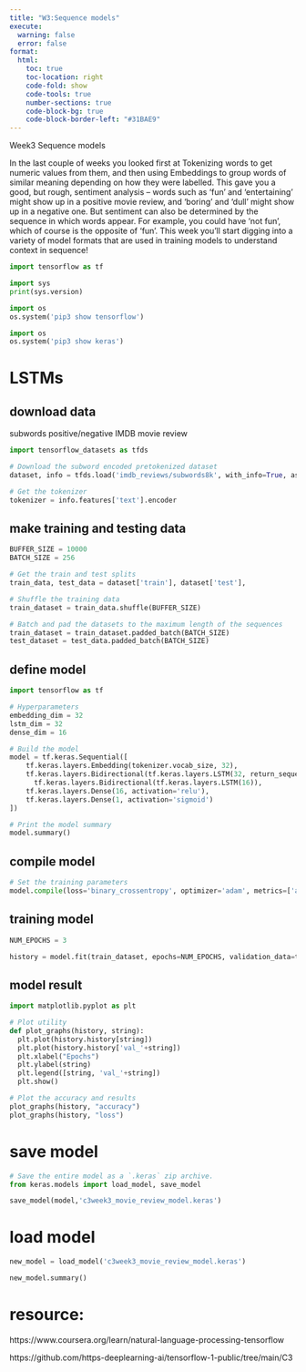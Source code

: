 ```yaml
---
title: "W3:Sequence models"
execute:
  warning: false
  error: false
format:
  html:
    toc: true
    toc-location: right
    code-fold: show
    code-tools: true
    number-sections: true
    code-block-bg: true
    code-block-border-left: "#31BAE9"
---
```


Week3 Sequence models

In the last couple of weeks you looked first at Tokenizing words to get numeric values from them, and then using Embeddings to group words of similar meaning depending on how they were labelled. This gave you a good, but rough, sentiment analysis -- words such as 'fun' and 'entertaining' might show up in a positive movie review, and 'boring' and 'dull' might show up in a negative one. But sentiment can also be determined by the sequence in which words appear. For example, you could have 'not fun', which of course is the opposite of 'fun'. This week you'll start digging into a variety of model formats that are used in training models to understand context in sequence!



```python
import tensorflow as tf
```


```python
import sys
print(sys.version)
```

```python
import os
os.system('pip3 show tensorflow')
```
```python
import os
os.system('pip3 show keras')
```



# LSTMs

## download data 

subwords positive/negative IMDB movie review 
```python

import tensorflow_datasets as tfds

# Download the subword encoded pretokenized dataset
dataset, info = tfds.load('imdb_reviews/subwords8k', with_info=True, as_supervised=True)

# Get the tokenizer
tokenizer = info.features['text'].encoder
```

## make training and testing data
```python

BUFFER_SIZE = 10000
BATCH_SIZE = 256

# Get the train and test splits
train_data, test_data = dataset['train'], dataset['test'], 

# Shuffle the training data
train_dataset = train_data.shuffle(BUFFER_SIZE)

# Batch and pad the datasets to the maximum length of the sequences
train_dataset = train_dataset.padded_batch(BATCH_SIZE)
test_dataset = test_data.padded_batch(BATCH_SIZE)
```

## define model

```python

import tensorflow as tf

# Hyperparameters
embedding_dim = 32
lstm_dim = 32
dense_dim = 16

# Build the model
model = tf.keras.Sequential([
    tf.keras.layers.Embedding(tokenizer.vocab_size, 32),
    tf.keras.layers.Bidirectional(tf.keras.layers.LSTM(32, return_sequences=True)),
      tf.keras.layers.Bidirectional(tf.keras.layers.LSTM(16)),
    tf.keras.layers.Dense(16, activation='relu'),
    tf.keras.layers.Dense(1, activation='sigmoid')
])
```


```python

# Print the model summary
model.summary()
```

## compile model
```python

# Set the training parameters
model.compile(loss='binary_crossentropy', optimizer='adam', metrics=['accuracy'])
```


## training model
```python

NUM_EPOCHS = 3

history = model.fit(train_dataset, epochs=NUM_EPOCHS, validation_data=test_dataset)
```

## model result

```python

import matplotlib.pyplot as plt

# Plot utility
def plot_graphs(history, string):
  plt.plot(history.history[string])
  plt.plot(history.history['val_'+string])
  plt.xlabel("Epochs")
  plt.ylabel(string)
  plt.legend([string, 'val_'+string])
  plt.show()

# Plot the accuracy and results 
plot_graphs(history, "accuracy")
plot_graphs(history, "loss")
```


# save model

```python
# Save the entire model as a `.keras` zip archive.
from keras.models import load_model, save_model

save_model(model,'c3week3_movie_review_model.keras')
```

# load model

```python
new_model = load_model('c3week3_movie_review_model.keras')
```


```python
new_model.summary()
```


# resource:

https://www.coursera.org/learn/natural-language-processing-tensorflow

https://github.com/https-deeplearning-ai/tensorflow-1-public/tree/main/C3
